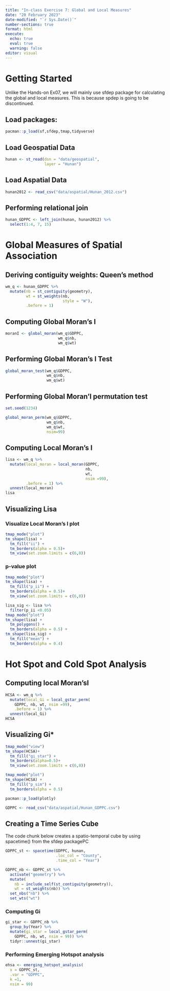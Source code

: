 ```yaml
---
title: "In-class Exercise 7: Global and Local Measures"
date: "20 February 2023"
date-modified: "`r Sys.Date()`"
number-sections: true
format: html
execute: 
  echo: true
  eval: true
  warning: false
editor: visual
---
```


# Getting Started

Unlike the Hands-on Ex07, we will mainly use sfdep package for calculating the global and local measures. This is because spdep is going to be discontinued.

## Load packages:

```r
pacman::p_load(sf,sfdep,tmap,tidyverse)
```

## Load Geospatial Data

```r
hunan <- st_read(dsn = "data/geospatial",
                 layer = "Hunan")
```

## Load Aspatial Data

```r
hunan2012 <- read_csv("data/aspatial/Hunan_2012.csv")
```

## Performing relational join

```r
hunan_GDPPC <- left_join(hunan, hunan2012) %>%
  select(1:4, 7, 15)
```

# Global Measures of Spatial Association

## Deriving contiguity weights: Queen's method

```r
wm_q <- hunan_GDPPC %>%
  mutate(nb = st_contiguity(geometry),
         wt = st_weights(nb,
                         style = "W"),
         .before = 1)
```

## Computing Global Moran's I

```r
moranI <- global_moran(wm_q$GDPPC,
                       wm_q$nb,
                       wm_q$wt)
```

## Performing Global Moran's I Test

```r
global_moran_test(wm_q$GDPPC,
                  wm_q$nb,
                  wm_q$wt)
```

## Performing Global Moran'I permutation test

```r
set.seed(1234)
```

```r
global_moran_perm(wm_q$GDPPC,
                  wm_q$nb,
                  wm_q$wt,
                  nsim=99)
```

## Computing Local Moran's I

```r
lisa <- wm_q %>%
  mutate(local_moran = local_moran(GDPPC,
                                   nb,
                                   wt, 
                                   nsim =99),
         .before = 1) %>%
  unnest(local_moran)
lisa
```

## Visualizing Lisa

### Visualize Local Moran's I plot

```r
tmap_mode("plot")
tm_shape(lisa) +
  tm_fill("ii") +
  tm_borders(alpha = 0.5)+
  tm_view(set.zoom.limits = c(6,8))
```

### p-value plot

```r
tmap_mode("plot")
tm_shape(lisa) +
  tm_fill("p_ii") +
  tm_borders(alpha = 0.5)+
  tm_view(set.zoom.limits = c(6,8))
```

```r
lisa_sig <- lisa %>%
  filter(p_ii <0.05)
tmap_mode("plot")
tm_shape(lisa) +
  tm_polygons() +
  tm_borders(alpha = 0.5) +
tm_shape(lisa_sig) +
  tm_fill("mean") +
  tm_borders(alpha = 0.4)
```

# Hot Spot and Cold Spot Analysis

## Computing local Moran'sI

```r
HCSA <- wm_q %>%
  mutate(local_Gi = local_gstar_perm(
    GDPPC, nb, wt, nsim =99),
    .before = 1) %>%
  unnest(local_Gi)
HCSA
```

## Visualizing Gi\*

```r
tmap_mode("view")
tm_shape(HCSA)+
  tm_fill("gi_star") +
  tm_borders(alpha=0.5)+
  tm_view(set.zoom.limits = c(6,8))
```

```r
tmap_mode("plot")
tm_shape(HCSA) +
  tm_fill("p_sim") +
  tm_borders(alpha = 0.5)
```

```r
pacman::p_load(plotly)
```

```r
GDPPC <- read_csv("data/aspatial/Hunan_GDPPC.csv")
```

## Creating a Time Series Cube

The code chunk below creates a spatio-temporal cube by using spacetime() from the sfdep packagePC

```r
GDPPC_st <- spacetime(GDPPC, hunan,
                      .loc_col = "County",
                      .time_col = "Year")
```

```r
GDPPC_nb <- GDPPC_st %>%
  activate("geometry") %>%
  mutate(
    nb = include_self(st_contiguity(geometry)),
    wt = st_weights(nb)) %>%
  set_nbs("nb") %>%
  set_wts("wt")
```

### Computing Gi

```r
gi_star <- GDPPC_nb %>%
  group_by(Year) %>%
  mutate(gi_star = local_gstar_perm(
    GDPPC, nb, wt, nsim = 99)) %>%
  tidyr::unnest(gi_star)
```

### Performing Emerging Hotspot analysis

```r
ehsa <- emerging_hotspot_analysis(
  x = GDPPC_st,
  .var = "GDPPC",
  k =1,
  nsim = 99)
```
